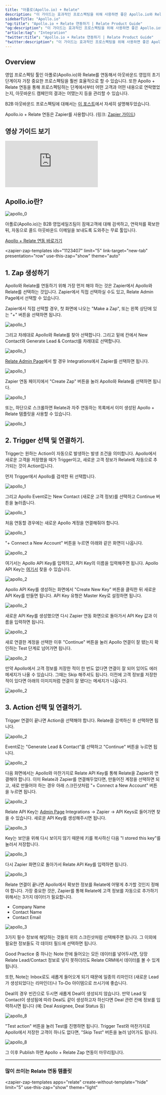 ```yaml
---
title: "아폴로(Apollo.io) + Relate"
description: "이 가이드는 효과적인 프로스펙팅을 위해 사용하면 좋은 Apollo.io와 Relate을 연동하는 방법에 대해 설명합니다."
sidebarTitle: "Apollo.io"
"og:title": "Apollo.io + Relate 연동하기 | Relate Product Guide"
"og:description": "이 가이드는 효과적인 프로스펙팅을 위해 사용하면 좋은 Apollo.io와 Relate을 연동하는 방법에 대해 설명합니다."
"article:tag": "Integration"
"twitter:title": "Apollo.io + Relate 연동하기 | Relate Product Guide"
"twitter:description": "이 가이드는 효과적인 프로스펙팅을 위해 사용하면 좋은 Apollo.io와 Relate을 연동하는 방법에 대해 설명합니다."
---
```

<script type="module" src="https://cdn.zapier.com/packages/partner-sdk/v0/zapier-elements/zapier-elements.esm.js"></script>
<link rel="stylesheet" href="https://cdn.zapier.com/packages/partner-sdk/v0/zapier-elements/zapier-elements.css"/>


## Overview

영업 프로스펙팅 툴인 아폴로(Apollo.io)와 Relate를 연동해서 아웃바운드 영업의 초기 단계이자 가장 중요한 프로스펙팅을 훨씬 효율적으로 할 수 있습니다. 또한 Apollo + Relate 연동을 통해 프로스펙팅하는 단계에서부터 어떤 고객과 어떤 내용으로 연락했었는지, 아웃바운드 캠페인의 결과는 어땠는지 등을 관리할 수 있습니다. 

B2B 아웃바운드 프로스펙팅에 대해서는 [이 포스트](https://www.relate.kr/blog/how-to-run-an-effective-outbound-sales-process)에서 자세히 설명해두었습니다.

Apollo.io + Relate 연동은 Zapier를 사용합니다. (링크: [Zapier 가이드](/setup/zapier-integration/what-is-zapier))

## 영상 가이드 보기

<div
  style={{
    position: "relative",
    paddingBottom: "69.74664679582713%",
    height: 0,
  }}
>
  <iframe
    src="https://www.loom.com/embed/52efb48849a3462191927bb34f5f8424"
    frameborder="0"
    webkitAllowFullScreen
    mozallowFullScreen
    allowFullScreen
    style={{
      position: "absolute",
      top: 0,
      left: 0,
      width: "100%",
      height: "100%",
    }}
  ></iframe>
</div>


## Apollo.io란?

![apollo_0](/docs/images/integrations/apollo_0.png)

아폴로(Apollo.io)는 B2B 영업세일즈팀이 잠재고객에 대해 검색하고, 연락처를 확보한 뒤, 자동으로 콜드 아웃바운드 이메일을 보내도록 도와주는 무료 툴입니다.

[Apollo + Relate 연동 바로가기](https://zapier.com/app/editor/template/1123407)

<zapier-zap-templates
  ids="1123407"
  limit="5"
  link-target="new-tab"
  presentation="row"
  use-this-zap="show"
  theme="auto"
></zapier-zap-templates>

## 1. Zap 생성하기

Apollo와 Relate를 연동하기 위해 가장 먼저 해야 하는 것은 Zapier에서 Apollo와 Relate를 선택하는 것입니다. Zapier에서 직접 선택하실 수도 있고, Relate Admin Page에서 선택할 수 있습니다. 

Zapier에서 직접 선택할 경우, 첫 화면에 나오는 "Make a Zap", 또는 왼쪽 상단에 있는 "+" 버튼을 선택하면 됩니다. 

![apollo_1](/docs/images/integrations/zapier_main.png)

그리고 차례대로 Apollo와 Relate를 찾아 선택합니다. 그리고 밑에 칸에서 New Contact와 Generate Lead & Contact를 차례대로 선택합니다. 

![apollo_1](/docs/images/integrations/apollo_1.png)

[Relate Admin Page](https://app.relate.so)에서 할 경우 Integrations에서 Zapier를 선택하면 됩니다. 

![apollo_1](/docs/images/integrations/relate_zapier_integration.png)

Zapier 연동 페이지에서 "Create Zap" 버튼을 눌러 Apollo와 Relate를 선택하면 됩니다. 

![apollo_1](/docs/images/integrations/relate_zapier_create.png)

또는, 하단으로 스크롤하면 Relate과 자주 연동하는 목록에서 이미 생성된 Apollo + Relate 템플릿을 사용할 수 있습니다. 

![apollo_1](/docs/images/integrations/relate_zapier_apollo.png)

## 2. Trigger 선택 및 연결하기.

Trigger는 원하는 Action이 자동으로 발생하는 발생 조건을 의미합니다. Apollo에서 새로운 고객을 저장했을 때가 Trigger이고, 새로운 고객 정보가 Relate에 자동으로 추가되는 것이 Action입니다. 

먼저 Trigger에서 Apollo를 검색한 뒤 선택합니다. 

![apollo_1](/docs/images/integrations/zapier_apollo_trigger_search.png)

그리고 Apollo Event로는 New Contact (새로운 고객 정보)를 선택하고 Continue 버튼을 눌러줍니다.

![apollo_1](/docs/images/integrations/zapier_apollo_event.png) 

처음 연동할 경우에는 새로운 Apollo 계정을 연결해줘야 합니다. 

![apollo_1](/docs/images/integrations/zapier_apollo_create_account.png)

"+ Connect a New Account" 버튼을 누르면 아래와 같은 화면이 나옵니다. 

![apollo_2](/docs/images/integrations/zapier_apollo_apikey.png)

여기서는 Apollo API Key를 입력하고, API Key의 이름을 입력해주면 됩니다. Apollo API Key는 [여기서](https://developer.apollo.io/keys/) 찾을 수 있습니다. 

![apollo_2](/docs/images/integrations/apollo_create_apikey.png)

Apollo API Key를 생성하는 화면에서 "Create New Key" 버튼을 클릭한 뒤 새로운 API Key를 만들면 됩니다. API Key 유형은 Master Key로 설정하면 됩니다. 

![apollo_2](/docs/images/integrations/apollo_apikey.png)

새로운 API Key를 생성했으면 다시 Zapier 연동 화면으로 돌아가서 API Key 값과 이름을 입력하면 됩니다. 

![apollo_2](/docs/images/integrations/zapier_apollo_apikey2.png)

새로 연결한 계정을 선택한 이후 "Continue" 버튼을 눌러 Apollo 연결이 잘 됐는지 확인하는 Test 단계로 넘어가면 됩니다. 

![apollo_2](/docs/images/integrations/zapier_apollo_connect_account.png)

만약 Apollo에서 고객 정보를 저장한 적이 한 번도 없다면 연결이 잘 되어 있어도 에러 메세지가 나올 수 있습니다. 그때는 Skip 해주셔도 됩니다. 이전에 고객 정보를 저장한 적이 있다면 아래의 이미지처럼 연결이 잘 됐다는 메세지가 나옵니다. 

![apollo_2](/docs/images/integrations/zapier_apollo_test_trigger_successful.png)

## 3. Action 선택 및 연결하기. 

Trigger 연결이 끝나면 Action을 선택해야 합니다. Relate을 검색하신 후 선택하면 됩니다. 

![apollo_2](/docs/images/integrations/zapier_relate.png)

Event로는 "Generate Lead & Contact"를 선택하고 "Continue" 버튼을 누르면 됩니다. 

![apollo_2](/docs/images/integrations/zapier_relate_action.png)

다음 화면에서는 Apollo와 마찬가지로 Relate API Key를 통해 Relate을 Zapier와 연결해야 합니다. 이미 Relate과 Zapier를 연결해두었다면, 만들어진 계정을 선택하면 되고, 새로 만들어야 하는 경우 아래 스크린샷처럼 "+ Connect a New Account" 버튼을 누르면 됩니다. 

![apollo_2](/docs/images/integrations/zapier_relate_apikey_connect.png)

Relate API Key는 [Admin Page](https://app.relate.so/) Integrations → Zapier → API Keys로 들어가면 찾을 수 있습니다. 새로운 API Key를 생성해주시면 됩니다. 

![apollo_3](/docs/images/integrations/relate_apikey_generate.png)

Key는 보안을 위해 다시 보이지 않기 때문에 키를 복사하신 다음 "I stored this key"를 눌러서 저장합니다.

![apollo_3](/docs/images/integrations/relate_apikey_generate2.png)

다시 Zapier 화면으로 돌아가서 Relate API Key를 입력하면 됩니다. 

![apollo_3](/docs/images/integrations/zapier_relate_api_connect.png)

Relate 연결이 끝나면 Apollo에서 확보한 정보를 Relate에 어떻게 추가할 것인지 정해야 합니다. 가장 중요한 것은, Zapier를 통해 Relate에 고객 정보를 자동으로 추가하기 위해서는 3가지 데이터가 필요합니다. 
- Company Name
- Contact Name
- Contact Email

![apollo_3](/docs/images/integrations/zapier_relate_action_setups.png)

3가지 필수 정보에 해당하는 것들의 위의 스크린샷처럼 선택해주면 됩니다. 그 이외에 필요한 정보들도 각 데이터 필드에 선택하면 됩니다. 

Good Practice 중 하나는 Note 란에 들어오는 모든 데이터를 넣어두시면, 당장 Relate Lead/Contact 정보로 넣지 못하더라도 Relate CRM에서 데이터를 볼 수 있게 됩니다.

또한, Note는 Inbox로도 새롭게 들어오게 되기 때문에 일종의 리마인더 (새로운 Lead가 생성되었다는 리마인더)나 To-Do 아이템으로 쓰시기에 좋습니다.

Deal의 경우 빈칸으로 두시면 새롭게 Deal이 생성되지 않습니다. 만약 Lead 및 Contact이 생성됨에 따라 Deal도 같이 생성하고자 하신다면 Deal 관련 칸에 정보를 입력하시면 됩니다 (예: Deal Assignee, Deal Status 등)

![apollo_8](/docs/images/integrations/zapier_relate_action_setups2.png)

"Test action" 버튼을 눌러 Test를 진행하면 됩니다. Trigger Test와 마찬가지로 Apollo에서 저장한 고객이 하나도 없다면, "Skip Test" 버튼을 눌러 넘어가도 됩니다. 

![apollo_8](/docs/images/integrations/apollo_8.png)

그 이후 Publish 하면 Apollo + Relate Zap 연동이 마무리됩니다.

---

### 많이 쓰이는 Relate 연동 템플릿

<zapier-zap-templates
  apps="relate"
  create-without-template="hide"
  limit="5"
  use-this-zap="show"
  theme="light"
></zapier-zap-templates>


